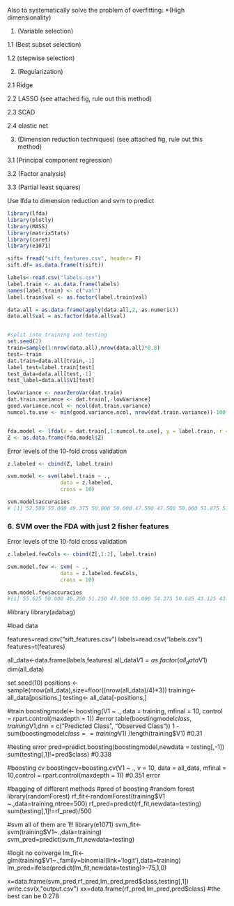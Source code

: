 Also to systematically solve the problem of overfitting:
*(High dimensionality)


1. (Variable selection)

  1.1 (Best subset selection)
  
  1.2 (stepwise selection)
  
2. (Regularization)
  
  2.1 Ridge
  
  2.2 LASSO (see attached fig, rule out this method)
  
  2.3 SCAD
  
  2.4 elastic net

3. (Dimension reduction techniques) (see attached fig, rule out this method)

  3.1 (Principal component regression) 

  3.2 (Factor analysis)
  
  3.3 (Partial least squares)





Use lfda to dimension reduction and svm to predict

```r
library(lfda)
library(plotly)
library(MASS)
library(matrixStats)
library(caret)
library(e1071)

sift= fread("sift_features.csv", header= F)
sift.df= as.data.frame(t(sift))

labels<-read.csv("labels.csv")
label.train <- as.data.frame(labels)
names(label.train) <- c("val")
label.train$val <- as.factor(label.train$val)

data.all = as.data.frame(apply(data.all,2, as.numeric))
data.all$val = as.factor(data.all$val)


#split into training and testing
set.seed(2)
train=sample(1:nrow(data.all),nrow(data.all)*0.8)
test=-train
dat.train=data.all[train,-1]
label_test=label.train[test]
test_data=data.all[test,-1]
test_label=data.all$V1[test]
```

```r
lowVariance <- nearZeroVar(dat.train)
dat.train.variance <- dat.train[,-lowVariance]
good.variance.ncol <- ncol(dat.train.variance)
numcol.to.use <- min(good.variance.ncol, nrow(dat.train.variance))-100


fda.model <- lfda(x = dat.train[,1:numcol.to.use], y = label.train, r = numcol.to.use, metric="plain")
Z <- as.data.frame(fda.model$Z)

```

Error levels of the 10-fold cross validation
```r
z.labeled <- cbind(Z, label.train)

svm.model <- svm(label.train ~ ., 
                 data = z.labeled,
                 cross = 10)

svm.model$accuracies
# [1] 52.500 55.000 49.375 50.000 50.000 47.500 47.500 50.000 51.875 51.875
```

### 6. SVM over the FDA with just 2 fisher features 
Error levels of the 10-fold cross validation
```r
z.labeled.fewCols <- cbind(Z[,1:2], label.train)

svm.model.few <- svm( ~ ., 
                 data = z.labeled.fewCols,
                 cross = 10)

svm.model.few$accuracies
#[1] 55.625 50.000 46.250 51.250 47.500 55.000 54.375 50.625 43.125 43.750

```


#library
library(adabag)

#load data 

features=read.csv("sift_features.csv")
labels=read.csv("labels.csv")
features=t(features)


all_data<-data.frame(labels,features)
all_data$V1=as.factor(all_data$V1)
dim(all_data)

set.seed(10)
positions <- sample(nrow(all_data),size=floor((nrow(all_data)/4)*3))
training<- all_data[positions,]
testing<- all_data[-positions,]



#train
boostingmodel<- boosting(V1 ~ ., data = training, mfinal = 10, control = rpart.control(maxdepth = 1))
#error
table(boostingmodel$class, training$V1,dnn = c("Predicted Class", "Observed Class"))
1 - sum(boostingmodel$class == training$V1) /length(training$V1)
#0.31


#testing error
pred=predict.boosting(boostingmodel,newdata = testing[,-1])
sum(testing[,1]!=pred$class)
#0.338


#boosting cv
boostingcv=boosting.cv(V1 ~ ., v = 10, data = all_data, mfinal = 10,control = rpart.control(maxdepth = 1))
#0.351 error




#bagging of different methods
#pred of boosting
#random forest
library(randomForest)
rf_fit<-randomForest(training$V1 ~.,data=training,ntree=500)
rf_pred=predict(rf_fit,newdata=testing)
sum(testing[,1]!=rf_pred)/500

#svm all of them are 1!!
library(e1071)
svm_fit<-svm(training$V1~.,data=training)
svm_pred=predict(svm_fit,newdata=testing)

#logit no converge
lm_fit<-glm(training$V1~.,family=binomial(link='logit'),data=training)
lm_pred=ifelse(predict(lm_fit,newdata=testing)>-75,1,0)


x=data.frame(svm_pred,rf_pred,lm_pred,pred$class,testing[,1])
write.csv(x,"output.csv")
xx=data.frame(rf_pred,lm_pred,pred$class)
#the best can be 0.278





